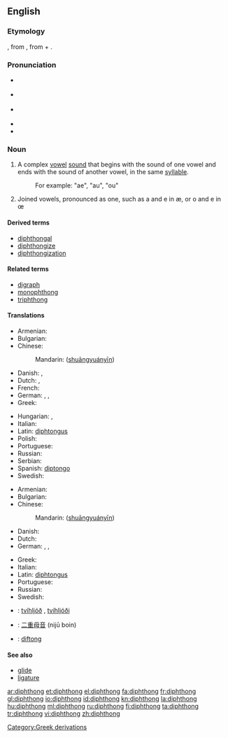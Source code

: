 {{was wotd|2006|September|17}}
==English==
{{wikipedia}}

===Etymology===
{{etyl|fr}} {{term|diphtongue|lang=fr}}, from {{etyl|grc}} {{term|sc=polytonic|δίφθογγος|tr=diphthongos||two sounds|lang=grc}}, from {{term|δίς||twice|tr=dis|lang=grc|sc=polytonic}} + {{term|φθόγγος||sound|tr=phthongos|lang=grc|sc=polytonic}}.

===Pronunciation===
* {{a|UK}} {{IPA|/ˈdɪfθɒŋ/|/ˈdɪpθɒŋ/}}
* {{a|US}} {{IPA|/ˈdɪfθɔŋ/|/ˈdɪpθɔŋ/}}
* {{a|[[w:Canadian English|CA]]; US, in accents with the [[cot-caught merger]]}} {{IPA|/ˈdɪfθɑŋ/|/ˈdɪpθɑŋ/}}
* {{Audio|en-ca-diphthong.ogg|Audio (CA)}}
* {{audio|en-us-diphthong.ogg|Audio (US)}}

===Noun===
{{en-noun}}

# {{phonetics}} A complex [[vowel]] [[sound]] that begins with the sound of one vowel and ends with the sound of another vowel, in the same [[syllable]].
#: For example: "ae", "au", "ou"
# Joined vowels, pronounced as one, such as a and e in æ, or o and e in œ

====Derived terms====
* [[diphthongal]]
* [[diphthongize]]
* [[diphthongization]]

====Related terms====
* [[digraph]]
* [[monophthong]]
* [[triphthong]]

====Translations====
{{trans-top|a complex vowel sound}}
* Armenian: {{t-|hy|երկբարբառ|tr=erkbarbaṙ}}
* Bulgarian: {{t+|bg|дифтонг|m|tr=diftóng}}
* Chinese:
*: Mandarin: {{zh-ts|[[雙]][[元音]]|[[双]][[元音]]}} ([[shuāng]][[yuán]][[yīn]])
* Danish: {{t-|da|diftong|c}}, {{t-|da|tvelyd|c}}
* Dutch: {{t+|nl|diftong|m}}, {{t+|nl|tweeklank|m}}
* French: {{t+|fr|diphtongue|f}}
* German: {{t+|de|Diphthong|m}}, {{t+|de|Doppellaut|m}}, {{t+|de|Zwielaut|m}}
* Greek: {{t+|el|δίφθογγος|m|tr=dífthongos}}
{{trans-mid}}
* Hungarian: {{t|hu|kettőshangzó}},  {{t|hu|diftongus}}
* Italian: {{t-|it|dittongo|m}}
* Latin: [[diphtongus]]
* Polish: {{t+|pl|dyftong|m}}
* Portuguese: {{t+|pt|ditongo|m}}
* Russian: {{t+|ru|дифтонг|m|tr=diftóng}}
* Serbian: {{t-|sr|dvoglas|m}}
* Spanish: [[diptongo]] {{m}}
* Swedish: {{t-|sv|diftong|c}}
{{trans-bottom}}

{{trans-top|joined vowels pronounced as one}}
* Armenian: {{t-|hy|երկբարբառ|tr=erkbarbaṙ}}
* Bulgarian: {{t+|bg|дифтонг|m|tr=diftóng}}
* Chinese:
*: Mandarin: {{zh-ts|[[雙]][[元音]]|[[双]][[元音]]}} ([[shuāng]][[yuán]][[yīn]])
* Danish: {{t-|da|diftong|c}}
* Dutch: {{t+|nl|diftong|m}}
* German: {{t+|de|Diphthong|m}}, {{t+|de|Doppellaut|m}}, {{t+|de|Zwielaut|m}}
{{trans-mid}}
* Greek: {{t+|el|δίφθογγος|m|tr=dífthongos}}
* Italian: {{t-|it|dittongo|m}}
* Latin: [[diphtongus]]
* Portuguese: {{t+|pt|ditongo|m}}
* Russian: {{t+|ru|дифтонг|m|tr=diftóng}}
* Swedish: {{t-|sv|diftong|c}}
{{trans-bottom}}

{{checktrans-top}}
* {{ttbc|Icelandic}}: [[tvíhljóð]] {{n}}, [[tvíhljóði]] {{m}}
{{trans-mid}}
* {{ttbc|Japanese}}: [[二重母音]] (nijū boin)
* {{ttbc|Swedish}}: [[diftong]]
{{trans-bottom}}

====See also====
* [[glide]]
* [[ligature]]

[[Category:Greek derivations]]

[[ar:diphthong]]
[[et:diphthong]]
[[el:diphthong]]
[[fa:diphthong]]
[[fr:diphthong]]
[[gl:diphthong]]
[[io:diphthong]]
[[id:diphthong]]
[[kn:diphthong]]
[[la:diphthong]]
[[hu:diphthong]]
[[ml:diphthong]]
[[ru:diphthong]]
[[fi:diphthong]]
[[ta:diphthong]]
[[tr:diphthong]]
[[vi:diphthong]]
[[zh:diphthong]]